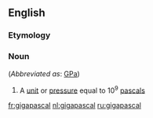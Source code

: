 {{also|Gigapascal}}
==English==

===Etymology===
{{prefix|giga|pascal}}

===Noun===
{{en-noun}} (''Abbreviated as'': [[GPa]])

#{{physics}} A [[unit]] or [[pressure]] equal to 10<sup>9</sup> [[pascal]]s

[[fr:gigapascal]]
[[nl:gigapascal]]
[[ru:gigapascal]]